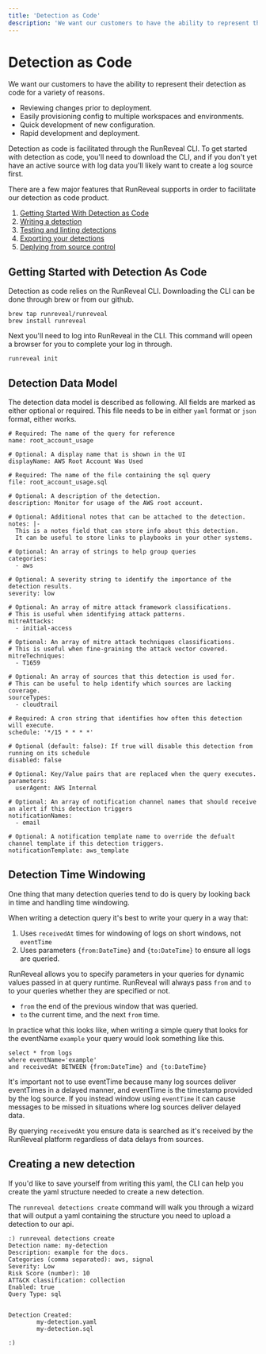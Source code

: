 ```yaml
---
title: 'Detection as Code'
description: 'We want our customers to have the ability to represent their detection as code'
---
```


# Detection as Code
We want our customers to have the ability to represent their detection as code
for a variety of reasons.
 - Reviewing changes prior to deployment.
 - Easily provisioning config to multiple workspaces and environments.
 - Quick development of new configuration.
 - Rapid development and deployment.

Detection as code is facilitated through the RunReveal CLI. To get started
with detection as code, you'll need to download the CLI, and if you don't yet
have an active source with log data you'll likely want to create a log source
first.

There are a few major features that RunReveal supports in order to facilitate
our detection as code product.

1. [Getting Started With Detection as Code](/detections/detection-as-code/#getting-started-with-detection-as-code)
2. [Writing a detection](/detections/detection-as-code#creating-a-new-detection)
3. [Testing and linting detections](/detections/detection-as-code/uploading-detections#test-your-upload)
4. [Exporting your detections](/detections/detection-as-code/export-detections)
5. [Deplying from source control](/detections/detection-as-code/deployment)

## Getting Started with Detection As Code

Detection as code relies on the RunReveal CLI. Downloading the CLI can be done
through brew or from our github.

```
brew tap runreveal/runreveal
brew install runreveal
```

Next you'll need to log into RunReveal in the CLI. This command will opeen
a browser for you to complete your log in through.
```
runreveal init
```

## Detection Data Model
The detection data model is described as following. All fields are marked as
either optional or required. This file needs to be in either `yaml` format or
`json` format, either works.

```
# Required: The name of the query for reference
name: root_account_usage
 
# Optional: A display name that is shown in the UI
displayName: AWS Root Account Was Used
 
# Required: The name of the file containing the sql query
file: root_account_usage.sql
 
# Optional: A description of the detection.
description: Monitor for usage of the AWS root account.
 
# Optional: Additional notes that can be attached to the detection.
notes: |-
  This is a notes field that can store info about this detection.
  It can be useful to store links to playbooks in your other systems.
  
# Optional: An array of strings to help group queries
categories:
  - aws
  
# Optional: A severity string to identify the importance of the detection results.
severity: low
 
# Optional: An array of mitre attack framework classifications. 
# This is useful when identifying attack patterns.
mitreAttacks:
  - initial-access

# Optional: An array of mitre attack techniques classifications.
# This is useful when fine-graining the attack vector covered.
mitreTechniques:
  - T1659 
  
# Optional: An array of sources that this detection is used for.
# This can be useful to help identify which sources are lacking coverage.
sourceTypes:
  - cloudtrail
  
# Required: A cron string that identifies how often this detection will execute.
schedule: '*/15 * * * *'
 
# Optional (default: false): If true will disable this detection from running on its schedule
disabled: false
 
# Optional: Key/Value pairs that are replaced when the query executes. 
parameters:
  userAgent: AWS Internal
 
# Optional: An array of notification channel names that should receive an alert if this detection triggers
notificationNames:
  - email
  
# Optional: A notification template name to override the defualt channel template if this detection triggers.
notificationTemplate: aws_template
```

## Detection Time Windowing
One thing that many detection queries tend to do is query by looking back in
time and handling time windowing.

When writing a detection query it's best to write your query in a way that:
1. Uses `receivedAt` times for windowing of logs on short windows, not `eventTime`
2. Uses parameters `{from:DateTime}` and `{to:DateTime}` to ensure all logs are queried.

RunReveal allows you to specify parameters in your queries for dynamic values passed
in at query runtime. RunReveal will always pass `from` and `to` to your queries whether
they are specified or not.
 - `from` the end of the previous window that was queried.
 - `to` the current time, and the next `from` time.

In practice what this looks like, when writing a simple query that looks for the eventName
`example` your query would look something like this.

```
select * from logs
where eventName='example'
and receivedAt BETWEEN {from:DateTime} and {to:DateTime}
```

It's important not to use eventTime because many log sources deliver eventTimes in a delayed
manner, and eventTime is the timestamp provided by the log source. If you instead window
using `eventTime` it can cause messages to be missed in situations where log sources deliver
delayed data.

By querying `receivedAt` you ensure data is searched as it's received by the RunReveal platform
regardless of data delays from sources.

## Creating a new detection
If you'd like to save yourself from writing this yaml, the CLI can help you create the yaml
structure needed to create a new detection.

The `runreveal detections create` command will walk you through a wizard that will output
a yaml containing the structure you need to upload a detection to our api.
```
:) runreveal detections create
Detection name: my-detection
Description: example for the docs.
Categories (comma separated): aws, signal
Severity: Low
Risk Score (number): 10
ATT&CK classification: collection
Enabled: true
Query Type: sql


Detection Created:
        my-detection.yaml
        my-detection.sql

:) 
```
